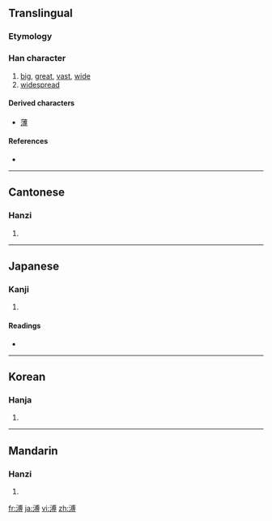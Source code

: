 ==Translingual==

===Etymology===
{{Han compound|水|alt1=氵|尃|c1=s|c2=p|t1=water|ls=psc}}

===Han character===
{{Han char|rn=85|rad=水|as=10|sn=13|four=3314<sub>2</sub>|canj=水戈月戈 (EIBI)}}

# [[big]], [[great]], [[vast]], [[wide]]
# [[widespread]]

====Derived characters====
{{rfc-header|Derived characters|lang=mul}}
* [[薄]]

====References====
* {{Han ref|kx=0640.120|dkj=17957|dj=1047.070|hdz=31695.040|uh=6EA5|ud=28325|bh=B7C1|bd=47041}}

----

==Cantonese==

===Hanzi===
{{yue-hanzi|jyut=|y=pou2}}

# {{defn|Cantonese|sort=水10}}

----

==Japanese==

===Kanji===
{{ja-kanji|grade=|rs=水10}}

# {{defn|Japanese|sort=水10}}

====Readings====
* {{ja-readings|on=[[ほ]] (ho), [[ふ]] (fu), [[はく]] (haku)|kun=[[あまねし]] (amaneshi)}}

----

==Korean==

===Hanja===
{{ko-hanja|hangeul=[[부]], [[박]]|eumhun=|rv=bu, bak|mr=pu, pak|y=pu, pak}}

# {{defn|Korean|sort=水10}}

----

==Mandarin==

===Hanzi===
{{cmn-hanzi|pin=[[pǔ]] ([[pu3]])|wg=p'u<sup>3</sup>}}

# {{defn|Mandarin|sort=水10}}

[[fr:溥]]
[[ja:溥]]
[[vi:溥]]
[[zh:溥]]